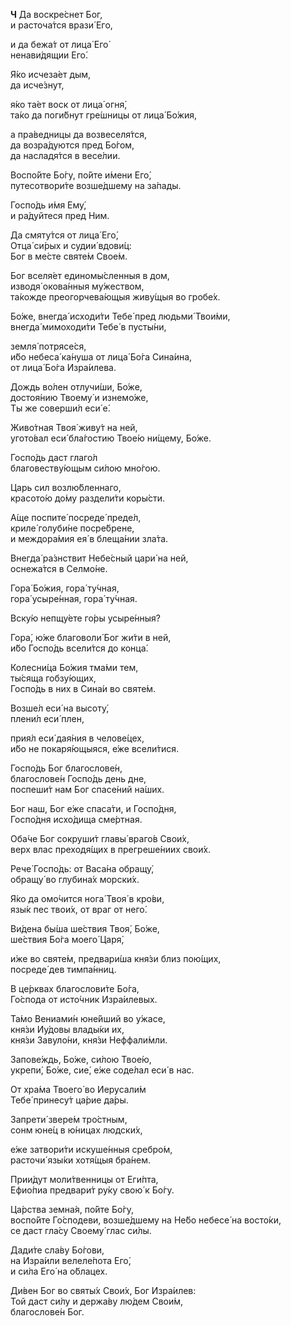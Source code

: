 **Ч** Да воскре́снет Бог,  
и расточа́тся врази́ Егo,

и да бежа́т от лица́ Его́  
ненави́дящии Его́.

Я́ко исчеза́ет дым,  
да исче́знут,

я́ко та́ет воск от лица́ огня́,  
та́ко да поги́бнут гре́шницы от лица́ Бо́жия,

а пра́ведницы да возвеселя́тся,  
да возра́дуются пред Бо́гом,  
да насладя́тся в весе́лии.

Воспо́йте Бо́гу, по́йте и́мени Его́,  
путесотвори́те возше́дшему на за́пады.

Госпо́дь и́мя Ему́,  
и ра́дуйтеся пред Ним.

Да смяту́тся от лица́ Его́,  
Отца́ си́рых и судии́ вдови́ц:  
Бог в ме́сте святе́м Свое́м.

Бог вселя́ет единомы́сленныя в дом,  
изводя́ окова́нныя му́жеством,  
та́кожде преогорчева́ющыя живу́щыя во гробе́х.

Бо́же, внегда́ исходи́ти Тебе́ пред людьми́ Твои́ми,  
внегда́ мимоходи́ти Тебе́ в пусты́ни,

земля́ потрясе́ся,  
и́бо небеса́ ка́нуша от лица́ Бо́га Сина́ина,  
от лица́ Бо́га Изра́илева.

Дождь во́лен отлучи́ши, Бо́же,  
достоя́нию Твоему́ и изнемо́же,  
Ты же соверши́л еси́ е́.

Живо́тная Твоя́ живу́т на ней,  
угото́вал еси́ бла́гостию Твое́ю ни́щему, Бо́же.

Госпо́дь даст глаго́л  
благовеству́ющым си́лою мно́гою.

Царь сил возлю́бленнаго,  
красото́ю до́му раздели́ти коры́сти.

А́ще поспите́ посреде́ преде́л,  
криле́ голуби́не посре́брене,  
и междора́мия ея́ в блеща́нии зла́та.

Внегда́ ра́знствит Небе́сный цари́ на ней,  
оснежа́тся в Селмо́не.

Гора́ Бо́жия, гора́ ту́чная,  
гора́ усыре́нная, гора́ ту́чная.

Вску́ю непщу́ете го́ры усыре́нныя?

Гора́, ю́же благоволи́ Бог жи́ти в ней,  
и́бо Госпо́дь всели́тся до конца́.

Колесни́ца Бо́жия тма́ми тем,  
ты́сяща гобзу́ющих,  
Госпо́дь в них в Сина́и во святе́м.

Возше́л еси́ на высоту́,  
плени́л еси́ плен,

прия́л еси́ дая́ния в челове́цех,  
и́бо не покаря́ющыяся, е́же всели́тися.

Госпо́дь Бог благослове́н,  
благослове́н Госпо́дь день дне,  
поспеши́т нам Бог спасе́ний на́ших.

Бог наш, Бог е́же спаса́ти, и Госпо́дня,  
Госпо́дня исхо́дища сме́ртная.

Оба́че Бог сокруши́т главы́ враго́в Свои́х,  
верх влас преходя́щих в прегреше́ниих свои́х.

Рече́ Госпо́дь: от Васа́на обращу́,  
обращу́ во глубина́х морски́х.

Я́ко да омо́чится нога́ Твоя́ в кро́ви,  
язы́к пес твои́х, от враг от него́.

Ви́дена бы́ша ше́ствия Твоя́, Бо́же,  
ше́ствия Бо́га моего́ Царя́,

и́же во святе́м, предвари́ша кня́зи близ пою́щих,  
посреде́ дев тимпа́нниц.

В це́рквах благослови́те Бо́га,  
Го́спода от исто́чник Изра́илевых.

Та́мо Вениами́н юне́йший во у́жасе,  
кня́зи Иу́довы влады́ки их,  
кня́зи Завуло́ни, кня́зи Неффали́мли.

Запове́ждь, Бо́же, си́лою Твое́ю,  
укрепи́, Бо́же, сие́, е́же соде́лал еси́ в нас.

От хра́ма Твоего́ во Иерусали́м  
Тебе́ принесу́т ца́рие да́ры.

Запрети́ звере́м тро́стным,  
сонм юне́ц в ю́ницах людски́х,

е́же затвори́ти искуше́нныя сребро́м,  
расточи́ язы́ки хотя́щыя бра́нем.

Прии́дут моли́твенницы от Еги́пта,  
Ефио́пиа предвари́т ру́ку свою́ к Бо́гу.

Ца́рства земна́я, по́йте Бо́гу,  
воспо́йте Го́сподеви, возше́дшему на Не́бо небесе́ на восто́ки,  
се даст гла́су Своему́ глас си́лы.

Дади́те сла́ву Бо́гови,  
на Изра́или велеле́пота Его́,  
и си́ла Его́ на о́блацех.

Ди́вен Бог во святы́х Свои́х, Бог Изра́илев:  
Той даст си́лу и держа́ву лю́дем Свои́м,  
благослове́н Бог.
